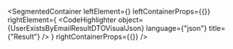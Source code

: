 
<SegmentedContainer
  leftElement={<UserExistsByEmailResultDTODesc />}
  leftContainerProps={{}}
  rightElement={
    <CodeHighlighter
      object={UserExistsByEmailResultDTOVisualJson}
      language={"json"}
      title={"Result"}
    />
  }
  rightContainerProps={{}}
/>
